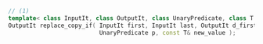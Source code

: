 ```cpp
// (1)
template< class InputIt, class OutputIt, class UnaryPredicate, class T >
OutputIt replace_copy_if( InputIt first, InputIt last, OutputIt d_first,
                          UnaryPredicate p, const T& new_value );
```
